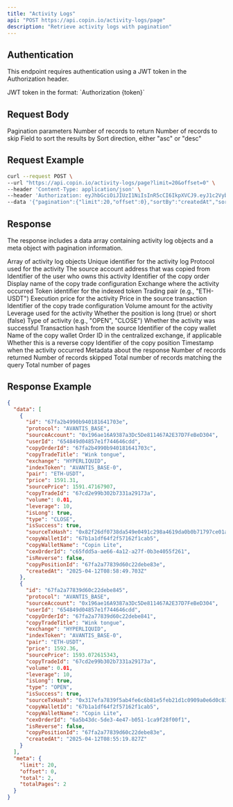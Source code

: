 ```yaml
---
title: "Activity Logs"
api: "POST https://api.copin.io/activity-logs/page"
description: "Retrieve activity logs with pagination"
---
```


## Authentication
This endpoint requires authentication using a JWT token in the Authorization header.

<ParamField header="Authorization" type="string" required>
    JWT token in the format: `Authorization {token}`
</ParamField>

## Request Body

<ParamField body="pagination" type="object">
    Pagination parameters
    <Expandable title="properties">
        <ParamField body="limit" type="number" default="20">
            Number of records to return
        </ParamField>
        <ParamField body="offset" type="number" default="0">
            Number of records to skip
        </ParamField>
    </Expandable>
</ParamField>

<ParamField body="sortBy" type="string" default="createdAt">
    Field to sort the results by
</ParamField>

<ParamField body="sortType" type="string" default="desc">
    Sort direction, either "asc" or "desc"
</ParamField>

## Request Example

```bash
curl --request POST \
--url "https://api.copin.io/activity-logs/page?limit=20&offset=0" \
--header 'Content-Type: application/json' \
--header 'Authorization: eyJhbGciOiJIUzI1NiIsInR5cCI6IkpXVCJ9.eyJ1c2VybmFtZSI6IjB4MTUzNTQ4NGMxRWVjMUQyMDNmRTFBNTNFQTExYTYyMWE4ODRBRTA2NyIsInRpbWUiOjE3NDQ2MjYxNjIzODksImFjY2VzcyI6IlVmTkNiTWhMVVMxNzQ0NjI2MTYyMzkwIiwiaWF0IjoxNzQ0NjI2MTYyLCJleHAiOjE3NDUyMzA5NjJ9.LpvhBdxyfehzom-v5tKumAqCptSMkVk7HVKKVtjSpk8' \
--data '{"pagination":{"limit":20,"offset":0},"sortBy":"createdAt","sortType":"desc"}'
```
## Response
The response includes a data array containing activity log objects and a meta object with pagination information.

<ResponseField name="data" type="array">
    Array of activity log objects
    <Expandable title="properties">
        <ResponseField name="id" type="string">
            Unique identifier for the activity log
        </ResponseField>
        <ResponseField name="protocol" type="string">
            Protocol used for the activity
        </ResponseField>
        <ResponseField name="sourceAccount" type="string">
            The source account address that was copied from
        </ResponseField>
        <ResponseField name="userId" type="string">
            Identifier of the user who owns this activity
        </ResponseField>
        <ResponseField name="copyOrderId" type="string">
            Identifier of the copy order
        </ResponseField>
        <ResponseField name="copyTradeTitle" type="string">
            Display name of the copy trade configuration
        </ResponseField>
        <ResponseField name="exchange" type="string">
            Exchange where the activity occurred
        </ResponseField>
        <ResponseField name="indexToken" type="string">
            Token identifier for the indexed token
        </ResponseField>
        <ResponseField name="pair" type="string">
            Trading pair (e.g., "ETH-USDT")
        </ResponseField>
        <ResponseField name="price" type="number">
            Execution price for the activity
        </ResponseField>
        <ResponseField name="sourcePrice" type="number">
            Price in the source transaction
        </ResponseField>
        <ResponseField name="copyTradeId" type="string">
            Identifier of the copy trade configuration
        </ResponseField>
        <ResponseField name="volume" type="number">
            Volume amount for the activity
        </ResponseField>
        <ResponseField name="leverage" type="number">
            Leverage used for the activity
        </ResponseField>
        <ResponseField name="isLong" type="boolean">
            Whether the position is long (true) or short (false)
        </ResponseField>
        <ResponseField name="type" type="string">
            Type of activity (e.g., "OPEN", "CLOSE")
        </ResponseField>
        <ResponseField name="isSuccess" type="boolean">
            Whether the activity was successful
        </ResponseField>
        <ResponseField name="sourceTxHash" type="string">
            Transaction hash from the source
        </ResponseField>
        <ResponseField name="copyWalletId" type="string">
            Identifier of the copy wallet
        </ResponseField>
        <ResponseField name="copyWalletName" type="string">
            Name of the copy wallet
        </ResponseField>
        <ResponseField name="cexOrderId" type="string">
            Order ID in the centralized exchange, if applicable
        </ResponseField>
        <ResponseField name="isReverse" type="boolean">
            Whether this is a reverse copy
        </ResponseField>
        <ResponseField name="copyPositionId" type="string">
            Identifier of the copy position
        </ResponseField>
        <ResponseField name="createdAt" type="string">
            Timestamp when the activity occurred
        </ResponseField>
    </Expandable>
</ResponseField>

<ResponseField name="meta" type="object">
    Metadata about the response
    <Expandable title="properties">
        <ResponseField name="limit" type="number">
            Number of records returned
        </ResponseField>
        <ResponseField name="offset" type="number">
            Number of records skipped
        </ResponseField>
        <ResponseField name="total" type="number">
            Total number of records matching the query
        </ResponseField>
        <ResponseField name="totalPages" type="number">
            Total number of pages
        </ResponseField>
    </Expandable>
</ResponseField>

## Response Example

```json
{
  "data": [
    {
      "id": "67fa2b4990b940181641703e",
      "protocol": "AVANTIS_BASE",
      "sourceAccount": "0x196ae16A9387a3Dc5De811467A2E37D7FeBeD304",
      "userId": "654849d04857e1f744646cdd",
      "copyOrderId": "67fa2b4990b940181641703c",
      "copyTradeTitle": "Wink tongue",
      "exchange": "HYPERLIQUID",
      "indexToken": "AVANTIS_BASE-0",
      "pair": "ETH-USDT",
      "price": 1591.31,
      "sourcePrice": 1591.47167907,
      "copyTradeId": "67cd2e99b302b7331a29173a",
      "volume": 0.01,
      "leverage": 10,
      "isLong": true,
      "type": "CLOSE",
      "isSuccess": true,
      "sourceTxHash": "0x82f26df0738da549e0491c298a4619da0b0b71797ce01a44ead626b2ea0ae240",
      "copyWalletId": "67b1a1df64f2f57162f1cab5",
      "copyWalletName": "Copin Lite",
      "cexOrderId": "c65fdd5a-ae66-4a12-a27f-0b3e4055f261",
      "isReverse": false,
      "copyPositionId": "67fa2a77839d60c22debe83e",
      "createdAt": "2025-04-12T08:58:49.703Z"
    },
    {
      "id": "67fa2a77839d60c22debe845",
      "protocol": "AVANTIS_BASE",
      "sourceAccount": "0x196ae16A9387a3Dc5De811467A2E37D7FeBeD304",
      "userId": "654849d04857e1f744646cdd",
      "copyOrderId": "67fa2a77839d60c22debe841",
      "copyTradeTitle": "Wink tongue",
      "exchange": "HYPERLIQUID",
      "indexToken": "AVANTIS_BASE-0",
      "pair": "ETH-USDT",
      "price": 1592.36,
      "sourcePrice": 1593.072615343,
      "copyTradeId": "67cd2e99b302b7331a29173a",
      "volume": 0.01,
      "leverage": 10,
      "isLong": true,
      "type": "OPEN",
      "isSuccess": true,
      "sourceTxHash": "0x317efa7839f5ab4fe6c6b81e5feb21d1c0909a0e6d0c833c2a9ebbe75e0327ae",
      "copyWalletId": "67b1a1df64f2f57162f1cab5",
      "copyWalletName": "Copin Lite",
      "cexOrderId": "6a5b43dc-5de3-4e47-b051-1ca9f28f00f1",
      "isReverse": false,
      "copyPositionId": "67fa2a77839d60c22debe83e",
      "createdAt": "2025-04-12T08:55:19.827Z"
    }
  ],
  "meta": {
    "limit": 20,
    "offset": 0,
    "total": 2,
    "totalPages": 2
  }
}
```